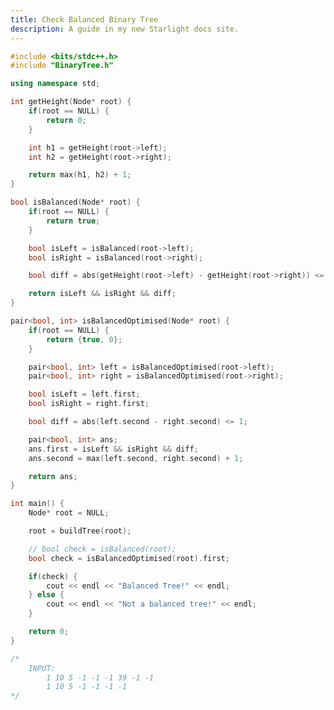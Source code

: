 ```yaml
---
title: Check Balanced Binary Tree
description: A guide in my new Starlight docs site.
---
```


```c++
#include <bits/stdc++.h>
#include "BinaryTree.h"

using namespace std;

int getHeight(Node* root) {
    if(root == NULL) {
        return 0;
    }

    int h1 = getHeight(root->left);
    int h2 = getHeight(root->right);

    return max(h1, h2) + 1;
}

bool isBalanced(Node* root) {
    if(root == NULL) {
        return true;
    }

    bool isLeft = isBalanced(root->left);
    bool isRight = isBalanced(root->right);

    bool diff = abs(getHeight(root->left) - getHeight(root->right)) <= 1;

    return isLeft && isRight && diff;
}

pair<bool, int> isBalancedOptimised(Node* root) {
    if(root == NULL) {
        return {true, 0};
    }

    pair<bool, int> left = isBalancedOptimised(root->left);
    pair<bool, int> right = isBalancedOptimised(root->right);

    bool isLeft = left.first;
    bool isRight = right.first;

    bool diff = abs(left.second - right.second) <= 1;

    pair<bool, int> ans;
    ans.first = isLeft && isRight && diff;
    ans.second = max(left.second, right.second) + 1;

    return ans;
}

int main() {
    Node* root = NULL;

    root = buildTree(root);

    // bool check = isBalanced(root);
    bool check = isBalancedOptimised(root).first;

    if(check) {
        cout << endl << "Balanced Tree!" << endl;
    } else {
        cout << endl << "Not a balanced tree!" << endl;
    }

    return 0;
}

/*
    INPUT:
        1 10 5 -1 -1 -1 39 -1 -1
        1 10 5 -1 -1 -1 -1
*/
```
